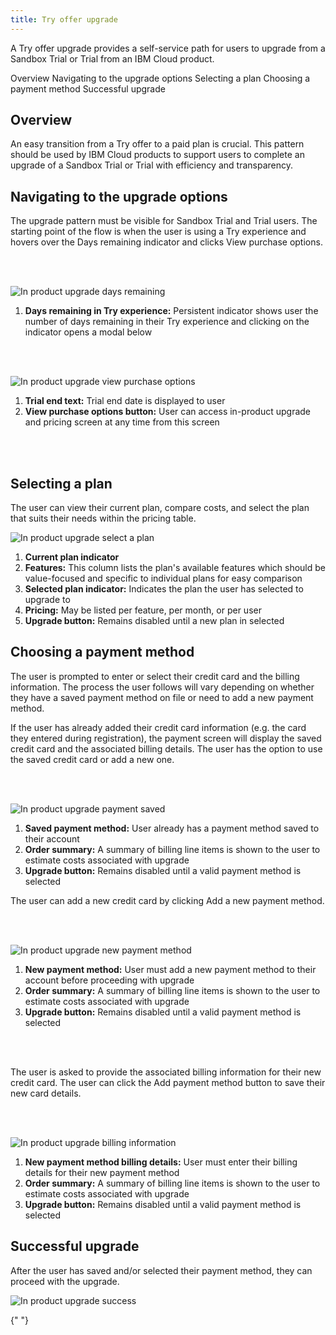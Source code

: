 ```yaml
---
title: Try offer upgrade
---
```



<PageDescription>

A Try offer upgrade provides a self-service path for users to upgrade from a Sandbox Trial or Trial from an IBM Cloud product.

</PageDescription>

<AnchorLinks>
<AnchorLink>Overview</AnchorLink>
<AnchorLink>Navigating to the upgrade options </AnchorLink>
<AnchorLink>Selecting a plan</AnchorLink>
<AnchorLink>Choosing a payment method</AnchorLink>
<AnchorLink>Successful upgrade</AnchorLink>
</AnchorLinks>

## Overview

An easy transition from a Try offer to a paid plan is crucial. This pattern should be used by IBM Cloud products to support users to complete an upgrade of a Sandbox Trial or Trial with efficiency and transparency.

## Navigating to the upgrade options

The upgrade pattern must be visible for Sandbox Trial and Trial users. The starting point of the flow is when the user is using a Try experience and hovers over the Days remaining indicator and clicks View purchase options.  

<br></br>

<Row>
  <Column colMd={8} colLg={10}>

![In product upgrade days remaining](/images/try-offer-upgrade/In-product-upgrade-screen-1.png)

  </Column>
</Row>

1. **Days remaining in Try experience:** Persistent indicator shows user the number of days remaining in their Try experience and clicking on the indicator opens a modal below

<br></br>


<Row>
  <Column colMd={8} colLg={10}>

![In product upgrade view purchase options](images/try-offer-upgrade/In-product-upgrade-screen-2.png)

  </Column>
</Row>

1. **Trial end text:** Trial end date is displayed to user
2. **View purchase options button:** User can access in-product upgrade and pricing screen at any time from this screen

<br></br>


## Selecting a plan

The user can view their current plan, compare costs, and select the plan that suits their needs within the pricing table. 


<Row>
  <Column colMd={8} colLg={10}>

![In product upgrade select a plan](images/try-offer-upgrade/In-product-upgrade-screen-4A.png)

  </Column>
</Row>

1. **Current plan indicator**
2. **Features:** This column lists the plan's available features which should be value-focused and specific to individual plans for easy comparison 
3. **Selected plan indicator:** Indicates the plan the user has selected to upgrade to
4. **Pricing:** May be listed per feature, per month, or per user
5. **Upgrade button:** Remains disabled until a new plan in selected


## Choosing a payment method

The user is prompted to enter or select their credit card and the billing information. The process the user follows will vary depending on whether they have a saved payment method on file or need to add a new payment method. 
<Tabs>
<Tab label="Payment method saved">

If the user has already added their credit card information (e.g. the card they entered during registration), the payment screen will display the saved credit card and the associated billing details. The user has the option to use the saved credit card or add a new one.

<br></br>

<Row>
  <Column colMd={8} colLg={10}>

![In product upgrade payment saved](images/try-offer-upgrade/In-product-upgrade-screen-6.png)

  </Column>
</Row>

1. **Saved payment method:** User already has a payment method saved to their account
2. **Order summary:** A summary of billing line items is shown to the user to estimate costs associated with upgrade 
3. **Upgrade button:** Remains disabled until a valid payment method is selected


</Tab>

<Tab label="Add new payment method">

The user can add a new credit card by clicking Add a new payment method.  

<br></br>

<Row>
  <Column colMd={8} colLg={10}>

![In product upgrade new payment method](images/try-offer-upgrade/In-product-upgrade-screen-9.png)

  </Column>
</Row>

1. **New payment method:** User must add a new payment method to their account before proceeding with upgrade
2. **Order summary:** A summary of billing line items is shown to the user to estimate costs associated with upgrade 
3. **Upgrade button:** Remains disabled until a valid payment method is selected

<br></br>

The user is asked to provide the associated billing information for their new credit card. The user can click the Add payment method button to save their new card details.

<br></br>

<Row>
  <Column colMd={8} colLg={10}>

![In product upgrade billing information](images/try-offer-upgrade/In-product-upgrade-screen-10.png)

  </Column>
</Row>

1. **New payment method billing details:** User must enter their billing details for their new payment method
2. **Order summary:** A summary of billing line items is shown to the user to estimate costs associated with upgrade 
3. **Upgrade button:** Remains disabled until a valid payment method is selected


</Tab>

</Tabs>

## Successful upgrade 

After the user has saved and/or selected their payment method, they can proceed with the upgrade. 

<Row>
  <Column colMd={8} colLg={10}>

![In product upgrade success](images/try-offer-upgrade/In-product-upgrade-success-screen.png)

  </Column>
</Row>

<CardGroup>
  <MiniCard
    title="Figma template"
    href= "https://www.figma.com/file/dsZFug8ks3MZis8gWL5n7F/Template---Try-experience-upgrade-%2F--View-pricing-tiers?type=design&node-id=1-116500&mode=design&t=8t8QAnXnCTQmboqc-0"
    actionIcon="launch">
  </MiniCard>
</CardGroup>{" "}